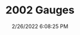 ---
width: 1333
height: 2000
title: 2002 Gauges
description: Custom BMW 2002
date: 2/26/2022 6:08:25 PM
cameraMake: Sony
cameraModel: ILCE-7M3
lens: FE 35mm F1.4 GM
settingsfStop: f/1.4
settingsISO: ISO 320
settingsShutter: 1/40
settingsFocalLength: 35 mm
---